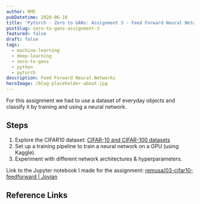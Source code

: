 ```yaml
---
author: RMS
pubDatetime: 2020-06-10
title: 'Pytorch - Zero to GANs: Assignment 3 - Feed Forward Neural Networks'
postSlug: zero-to-gans-assignment-3
featured: false
draft: false
tags:
  - machine-learning
  - deep-learning
  - zero-to-gans
  - python
  - pytorch
description: Feed Forward Neural Networks
heroImage: /blog-placeholder-about.jpg
---
```


For this assignment we had to use a dataset of everyday objects and classify it by training and
using a neural network.

## Steps

1. Explore the CIFAR10 dataset:
   [CIFAR-10 and CIFAR-100 datasets](https://www.cs.toronto.edu/~kriz/cifar.html)
2. Set up a training pipeline to train a neural network on a GPU (using Kaggle).
3. Experiment with different network architectures & hyperparameters.

Link to the Jupyter notebook I made for the assignment:
[remusa/03-cifar10-feedforward | Jovian](https://jovian.ml/remusa/03-cifar10-feedforward)

## Reference Links

